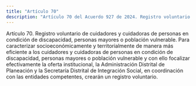 ```yaml
---
title: "Artículo 70"
description: "Artículo 70 del Acuerdo 927 de 2024. Registro voluntario de cuidadores y cuidadoras de personas en condición de discapacidad, personas..."
---
```


Artículo 70. Registro voluntario de cuidadores y cuidadoras de personas en condición de discapacidad, personas mayores o población vulnerable. Para caracterizar socioeconómicamente y territorialmente de manera más eficiente a los cuidadores y cuidadoras de personas en condición de discapacidad, personas mayores o población vulnerable y con ello focalizar efectivamente la oferta institucional, la Administración Distrital de Planeación y la Secretaría Distrital de Integración Social, en coordinación con las entidades competentes, crearán un registro voluntario.